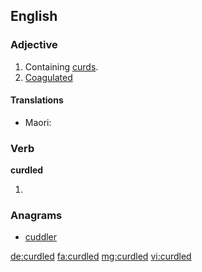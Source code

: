 ==English==

===Adjective===
{{en-adj}}

# Containing [[curd]]s.
# [[coagulated|Coagulated]]

====Translations====
{{trans-top|}}
* Maori: {{t|mi|kurukuruwhatu}}
{{trans-mid}}
{{trans-bottom}}

===Verb===
'''curdled'''

# {{en-past of|curdle}}

===Anagrams===
* [[cuddler#English|cuddler]]

[[de:curdled]]
[[fa:curdled]]
[[mg:curdled]]
[[vi:curdled]]